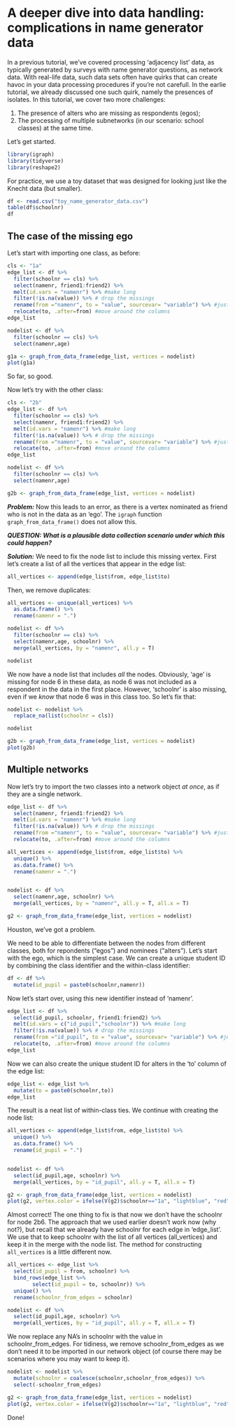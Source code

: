 # A deeper dive into data handling: complications in name generator data

In a previous tutorial, we've covered processing 'adjacency list' data, as typically generated by surveys with name generator questions, as network data. With real-life data, such data sets often have quirks that can create havoc in your data processing procedures if you're not carefull. In the earlie tutorial, we already discussed one such quirk, namely the presences of isolates. In this tutorial, we cover two more challenges:

1.    The presence of alters who are missing as respondents (egos);
2.    The processing of multiple subnetworks (in our scenario: school classes) at the same time.


Let's get started.

```r
library(igraph)
library(tidyverse)
library(reshape2)
```


For practice, we use a toy dataset that was designed for looking just like the Knecht data (but smaller).

```r
df <- read.csv("toy_name_generator_data.csv")
table(df$schoolnr)
df

```



## The case of the missing ego

Let's start with importing one class, as before:


```r
cls <- "1a"
edge_list <- df %>% 
  filter(schoolnr == cls) %>% 
  select(namenr, friend1:friend2) %>% 
  melt(id.vars = "namenr") %>% #make long
  filter(!is.na(value)) %>% # drop the missings
  rename(from ="namenr", to = "value", sourcevar= "variable") %>% #just nice for interpretation
  relocate(to, .after=from) #move around the columns
edge_list
```


```r
nodelist <- df %>% 
  filter(schoolnr == cls) %>% 
  select(namenr,age)

g1a <- graph_from_data_frame(edge_list, vertices = nodelist)
plot(g1a)
```

So far, so good.

Now let's try with the other class:


```r
cls <- "2b"
edge_list <- df %>% 
  filter(schoolnr == cls) %>% 
  select(namenr, friend1:friend2) %>% 
  melt(id.vars = "namenr") %>% #make long
  filter(!is.na(value)) %>% # drop the missings
  rename(from ="namenr", to = "value", sourcevar= "variable") %>% #just nice for interpretation
  relocate(to, .after=from) #move around the columns
edge_list
```


```r
nodelist <- df %>% 
  filter(schoolnr == cls) %>% 
  select(namenr,age)

g2b <- graph_from_data_frame(edge_list, vertices = nodelist) 

```
***Problem:*** Now this leads to an error, as there is a vertex nominated as friend who is not in the data as an 'ego'. The `igraph` function `graph_from_data_frame()` does not allow this. 

***QUESTION: What is a plausible data collection scenario under which this could happen? ***

***Solution:*** We need to fix the node list to include this missing vertex. First let's create a list of all the vertices that appear in the edge list:

```r
all_vertices <- append(edge_list$from, edge_list$to)
```

Then, we remove duplicates: 
```r
all_vertices <- unique(all_vertices) %>% 
  as.data.frame() %>% 
  rename(namenr = ".")
```

```r

nodelist <- df %>% 
  filter(schoolnr == cls) %>% 
  select(namenr,age, schoolnr) %>% 
  merge(all_vertices, by = "namenr", all.y = T)

nodelist
```

We now have a node list that includes *all* the nodes. Obviously, 'age' is missing for node 6 in these data, as node 6 was not included as a respondent in the data in the first place. However, 'schoolnr' is also missing, even if we *know* that node 6 was in this class too. So let's fix that:

```r

nodelist <- nodelist %>% 
  replace_na(list(schoolnr = cls))

nodelist
```


```r
g2b <- graph_from_data_frame(edge_list, vertices = nodelist) 
plot(g2b)
```

## Multiple networks

Now let's try to import the two classes into a network object *at once*, as if they are a single network. 

```r

edge_list <- df %>% 
  select(namenr, friend1:friend2) %>% 
  melt(id.vars = "namenr") %>% #make long
  filter(!is.na(value)) %>% # drop the missings
  rename(from ="namenr", to = "value", sourcevar= "variable") %>% #just nice for interpretation
  relocate(to, .after=from) #move around the columns

all_vertices <- append(edge_list$from, edge_list$to) %>% 
  unique() %>% 
  as.data.frame() %>% 
  rename(namenr = ".")


nodelist <- df %>% 
  select(namenr,age, schoolnr) %>% 
  merge(all_vertices, by = "namenr", all.y = T, all.x = T)

g2 <- graph_from_data_frame(edge_list, vertices = nodelist) 


```

Houston, we've got a problem. 

We need to be able to differentiate between the nodes from different classes, both for repondents ("egos") and nominees ("alters"). Let's start with the ego, which is the simplest case. We can create a unique student ID by combining the class identifier and the within-class identifier:

```r
df <- df %>% 
  mutate(id_pupil = paste0(schoolnr,namenr))
```

Now let's start over, using this new identifier instead of 'namenr'.

```r
edge_list <- df %>% 
  select(id_pupil, schoolnr, friend1:friend2) %>% 
  melt(id.vars = c("id_pupil","schoolnr")) %>% #make long
  filter(!is.na(value)) %>% # drop the missings
  rename(from ="id_pupil", to = "value", sourcevar= "variable") %>% #just nice for interpretation
  relocate(to, .after=from) #move around the columns
edge_list


```

Now we can also create the unique student ID for alters in the 'to' column of the edge list:

```r
edge_list <- edge_list %>% 
  mutate(to = paste0(schoolnr,to))
edge_list
```
The result is a neat list of within-class ties. We continue with creating the node list: 

```r
all_vertices <- append(edge_list$from, edge_list$to) %>% 
  unique() %>% 
  as.data.frame() %>% 
  rename(id_pupil = ".")


nodelist <- df %>% 
  select(id_pupil,age, schoolnr) %>% 
  merge(all_vertices, by = "id_pupil", all.y = T, all.x = T)

```

```r
g2 <- graph_from_data_frame(edge_list, vertices = nodelist) 
plot(g2, vertex.color = ifelse(V(g2)$schoolnr=="1a", "lightblue", "red"))
```

Almost correct! The one thing to fix is that now we don't have the schoolnr for node 2b6. The approach that we used earlier doesn't work now (why not?), but recall that we already have schoolnr for each edge in 'edge_list'. We use that to keep schoolnr with the list of all vertices (all_vertices) and keep it in the merge with the node list. The method for constructing `all_vertices` is a little different now. 

```r
all_vertices <- edge_list %>%
  select(id_pupil = from, schoolnr) %>%
  bind_rows(edge_list %>%
        select(id_pupil = to, schoolnr)) %>%
  unique() %>%
  rename(schoolnr_from_edges = schoolnr)

nodelist <- df %>% 
  select(id_pupil,age, schoolnr) %>% 
  merge(all_vertices, by = "id_pupil", all.y = T, all.x = T)

```

We now replace any NA's in schoolnr with the value in schoolnr_from_edges. For tidiness, we remove schoolnr_from_edges as we don't need it to be imported in our network object (of course there may be scenarios where you may want to keep it). 

```r
nodelist <- nodelist %>% 
  mutate(schoolnr = coalesce(schoolnr,schoolnr_from_edges)) %>% 
  select(-schoolnr_from_edges)

g2 <- graph_from_data_frame(edge_list, vertices = nodelist) 
plot(g2, vertex.color = ifelse(V(g2)$schoolnr=="1a", "lightblue", "red"))

```

Done!
